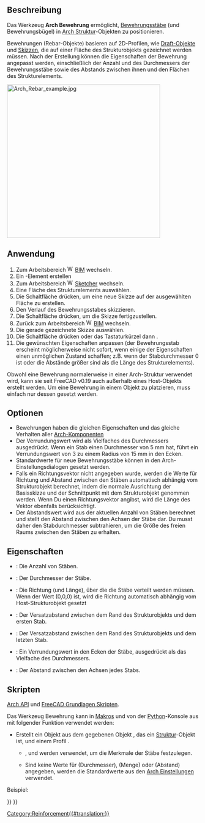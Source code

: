 <languages/>

{{Docnav/de
|[[Arch_Equipment/de|Ausstattung]]
|[[Reinforcement_StraightRebar/de|GeradlinigeBewehrung]]
|[[BIM_Workbench/de|BIM]]
|IconL=Arch_Equipment.svg
|IconR=Reinforcement_StraightRebar.svg
|IconC=Workbench_BIM.svg
}}

{{Docnav/de
|
|[[Reinforcement_StraightRebar/de|GeradlinigeBewehrung]]
|[[Reinforcement_Workbench/de|Reinforcement]]
|IconL=
|IconR=Reinforcement_StraightRebar.svg
|IconC=Reinforcement_Workbench.svg
}}

{{VeryImportantMessage|DIESER BEFEHL IST BESTANDTEIL DES INTEGRIERTEN ARBEITSBEREICHS [[BIM_Workbench/de|BIM]] IN V1.0<br>
Diese Seite wurde für diese Version aktualisiert.}}

{{GuiCommand/de
|Name=Arch Rebar
|Name/de=Arch Bewehrung
|MenuLocation=3D/BIM → Bewehrungswerkzeuge → Benutzerdefinierte Bewehrung
|Workbenches=[[BIM_Workbench/de|BIM]], [[Reinforcement_Workbench/de|Reinforcement]]
|Shortcut={{KEY|R}} {{KEY|B}}
|SeeAlso=
}}

<span id="Description"></span>
==Beschreibung==

Das Werkzeug '''Arch Bewehrung''' ermöglicht, [https://de.wikipedia.org/wiki/Bewehrungsstahl Bewehrungsstäbe] (und Bewehrungsbügel) in [[Arch_Structure/de|Arch Struktur]]-Objekten zu positionieren.

Bewehrungen (Rebar-Objekte) basieren auf 2D-Profilen, wie [[Draft_Workbench/de|Draft-Objekte]] und [[Sketcher_Workbench/de|Skizzen]], die auf einer Fläche des Strukturobjekts gezeichnet werden müssen. Nach der Erstellung können die Eigenschaften der Bewehrung angepasst werden, einschließlich der Anzahl und des Durchmessers der Bewehrungsstäbe sowie des Abstands zwischen ihnen und den Flächen des Strukturelements.

[[Image:Arch Rebar example.jpg|400px]]
{{Caption|Strukturobjekt mit zwei auf seinen Flächen gezeichneten Skizzen, die dann in zwei Sätze von Bewehrungsobjekten umgewandelt werden}}

<span id="Usage"></span>
==Anwendung==

# Zum Arbeitsbereich [[Image:Workbench_BIM.svg|16px]] [[BIM_Workbench/de|BIM]] wechseln.
# Ein {{Button|[[Image:Arch_Structure.svg|16px]] [[Arch_Structure/de|Arch Struktur]]}}-Element erstellen
# Zum Arbeitsbereich [[Image:Workbench_Sketcher.svg|16px]] [[Sketcher_Workbench/de|Sketcher]] wechseln.
# Eine Fläche des Strukturelements auswählen.
# Die Schaltfläche {{Button|[[Image:Sketcher_NewSketch.png|16px]] [[Sketcher_NewSketch/de|Skizze erstellen]]}} drücken, um eine neue Skizze auf der ausgewählten Fläche zu erstellen.
# Den Verlauf des Bewehrungsstabes skizzieren.
# Die Schaltfläche {{Button|[[Image:Sketcher_LeaveSketch.png|16px]] [[Sketcher_LeaveSketch/de|Skizze verlassen]]}} drücken, um die Skizze fertigzustellen.
# Zurück zum Arbeitsbereich [[Image:Workbench_BIM.svg|16px]] [[BIM_Workbench/de|BIM]] wechseln.
# Die gerade gezeichnete Skizze auswählen.
# Die Schaltfläche {{Button|[[Image:Arch_Rebar.svg|16px]] [[Arch_Rebar/de|Benutzerdefinierte Bewehrung]]}} drücken oder das Tastaturkürzel {{KEY|R}} dann {{KEY|B}}.
# Die gewünschten Eigenschaften anpassen (der Bewehrungsstab erscheint möglicherweise nicht sofort, wenn einige der Eigenschaften einen unmöglichen Zustand schaffen; z.B. wenn der Stabdurchmesser 0 ist oder die Abstände größer sind als die Länge des Strukturelements).

Obwohl eine Bewehrung normalerweise in einer Arch-Struktur verwendet wird, kann sie seit FreeCAD v0.19 auch außerhalb eines Host-Objekts erstellt werden. Um eine Bewehrung in einem Objekt zu platzieren, muss einfach nur dessen {{PropertyData/de|Host}} gesetzt werden.

<span id="Options"></span>
==Optionen==

* Bewehrungen haben die gleichen Eigenschaften und das gleiche Verhalten aller [[Arch Component/de|Arch-Komponenten]]
* Der Verrundungswert wird als Vielfaches des Durchmessers ausgedrückt. Wenn ein Stab einen Durchmesser von 5 mm hat, führt ein Verrundungswert von 3 zu einem Radius von 15 mm in den Ecken.
* Standardwerte für neue Bewehrungsstäbe können in den Arch-Einstellungsdialogen gesetzt werden.
* Falls ein Richtungsvektor nicht angegeben wurde, werden die Werte für Richtung und Abstand zwischen den Stäben automatisch abhängig vom Strukturobjekt berechnet, indem die normale Ausrichtung der Basisskizze und der Schnittpunkt mit dem Strukturobjekt genommen werden. Wenn Du einen Richtungsvektor angibst, wird die Länge des Vektor ebenfalls berücksichtigt.
* Der Abstandswert wird aus der aktuellen Anzahl von Stäben berechnet und stellt den Abstand zwischen den Achsen der Stäbe dar. Du musst daher den Stabdurchmesser subtrahieren, um die Größe des freien Raums zwischen den Stäben zu erhalten.

<span id="Properties"></span>
==Eigenschaften==

* {{PropertyData/de|Anzahl}}: Die Anzahl von Stäben.
* {{PropertyData/de|Durchmesser}}: Der Durchmesser der Stäbe.
* {{PropertyData/de|Richtung}}: Die Richtung (und Länge), über die die Stäbe verteilt werden müssen. Wenn der Wert (0,0,0) ist, wird die Richtung automatisch abhängig vom Host-Strukturobjekt gesetzt
* {{PropertyData/de|Versatzbeginn}}: Der Versatzabstand zwischen dem Rand des Strukturobjekts und dem ersten Stab.
* {{PropertyData/de|Versatzende}}: Der Versatzabstand zwischen dem Rand des Strukturobjekts und dem letzten Stab.
* {{PropertyData/de|Verrundung}}: Ein Verrundungswert in den Ecken der Stäbe, ausgedrückt als das Vielfache des Durchmessers.
* {{PropertyData/de|Leerraum}}: Der Abstand zwischen den Achsen jedes Stabs.

<span id="Scripting"></span>
==Skripten==

{{Emphasis|Siehe auch:}} [[Arch_API/de|Arch API]] und [[FreeCAD_Scripting_Basics/de|FreeCAD Grundlagen Skripten]].

Das Werkzeug Bewehrung kann in [[Macros/de|Makros]] und von der [[Python/de|Python]]-Konsole aus mit folgender Funktion verwendet werden:

{{Code|code=
Rebar = makeRebar(baseobj=None, sketch=None, diameter=None, amount=1, offset=None, name="Rebar")
}}

* Erstellt ein Objekt {{incode|Rebar}} aus dem gegebenen Objekt {{incode|baseobj}}, das ein [[Arch_Structure/de|Struktur]]-Objekt ist, und einem Profil {{incode|sketch}}.
** {{incode|diameter}}, {{incode|amount}} und {{incode|offset}} werden verwendet, um die Merkmale der Stäbe festzulegen.
** Sind keine Werte für {{incode|diameter}} (Durchmesser), {{incode|amount}} (Menge) oder {{incode|offset}} (Abstand) angegeben, werden die Standardwerte aus den [[Arch Preferences/de|Arch Einstellungen]] verwendet.

Beispiel:

{{Code|code=
import FreeCAD, Arch, Part

Structure = Arch.makeStructure(None, length=1000, width=1000, height=3000)
Structure.ViewObject.Transparency = 80
FreeCAD.ActiveDocument.recompute()

p1 = FreeCAD.Vector(-400, 400, 0)
p2 = FreeCAD.Vector(400, 400, 0)
Sketch = FreeCAD.ActiveDocument.addObject('Sketcher::SketchObject', 'Sketch')
Sketch.MapMode = "FlatFace"
Sketch.Support = [(Structure, "Face6")]
Sketch.addGeometry(Part.LineSegment(p1, p2))
FreeCAD.ActiveDocument.recompute()

Rebar = Arch.makeRebar(Structure, Sketch, diameter=80, amount=7, offset=50)
Rebar.OffsetStart = 100
Rebar.OffsetEnd = 100
FreeCAD.ActiveDocument.recompute()
}}


{{Docnav/de
|
|[[Reinforcement_StraightRebar/de|GeradlinigeBewehrung]]
|[[Reinforcement_Workbench/de|Reinforcement]]
|IconL=
|IconR=Reinforcement_StraightRebar.svg
|IconC=Reinforcement_Workbench.svg
}}

{{Docnav/de
|[[Arch_Equipment/de|Ausstattung]]
|[[Reinforcement_StraightRebar/de|GeradlinigeBewehrung]]
|[[BIM_Workbench/de|BIM]]
|IconL=Arch_Equipment.svg
|IconR=Reinforcement_StraightRebar.svg
|IconC=Workbench_BIM.svg
}}

[[Category:Reinforcement{{#translation:}}]]
{{BIM_Tools_navi{{#translation:}}}}
{{Userdocnavi{{#translation:}}}}